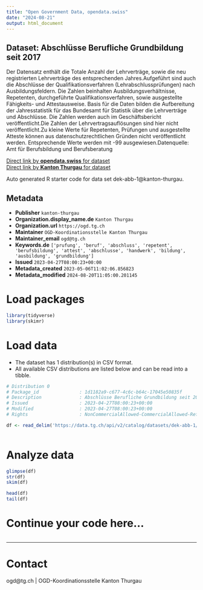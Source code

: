 ```yaml
---
title: "Open Government Data, opendata.swiss"
date: "2024-08-21"
output: html_document
---
```


## Dataset: Abschlüsse Berufliche Grundbildung seit 2017

Der Datensatz enthält die Totale Anzahl der Lehrverträge, sowie die neu registrierten Lehrverträge des entsprechenden Jahres.Aufgeführt sind auch die Abschlüsse der Qualifikationsverfahren (Lehrabschlussprüfungen) nach Ausbildungsfeldern. Die Zahlen beinhalten Ausbildungsverhältnisse, Repetenten, durchgeführte Qualifikationsverfahren, sowie ausgestellte Fähigkeits- und Attestausweise. Basis für die Daten bilden die Aufbereitung der Jahresstatistik für das Bundesamt für Statistik über die Lehrverträge und Abschlüsse. Die Zahlen werden auch im Geschäftsbericht veröffentlicht.Die Zahlen der Lehrvertragsauflösungen sind hier nicht veröffentlicht.Zu kleine Werte für Repetenten, Prüfungen und ausgestellte Atteste können aus datenschutzrechtlichen Gründen nicht veröffentlicht werden. Entsprechende Werte werden mit -99 ausgewiesen.Datenquelle: Amt für Berufsbildung und Berufsberatung

[Direct link by **opendata.swiss** for dataset](https://opendata.swiss/de/dataset/abschlusse-berufliche-grundbildung-seit-2017)<br>
[Direct link by **Kanton Thurgau** for dataset](https://data.tg.ch/explore/dataset/dek-abb-1/)

Auto generated R starter code for data set dek-abb-1@kanton-thurgau.

## Metadata

- **Publisher** `kanton-thurgau`
- **Organization.display_name.de** `Kanton Thurgau`
- **Organization.url** `https://ogd.tg.ch`
- **Maintainer** `OGD-Koordinationsstelle Kanton Thurgau`
- **Maintainer_email** `ogd@tg.ch`
- **Keywords.de** `['prufung', 'beruf', 'abschluss', 'repetent', 'berufsbildung', 'attest', 'abschlusse', 'handwerk', 'bildung', 'ausbildung', 'grundbildung']`
- **Issued** `2023-04-27T08:00:23+00:00`
- **Metadata_created** `2023-05-06T11:02:06.856823`
- **Metadata_modified** `2024-08-20T11:05:00.201145`


# Load packages

```r

library(tidyverse)
library(skimr)

```

# Load data

-   The dataset has 1 distribution(s) in CSV format.
-   All available CSV distributions are listed below and can be read into a tibble.

```r

# Distribution 0
# Package_id               : 1d1182a9-c677-4c6c-b64c-17045e50835f
# Description              : Abschlüsse Berufliche Grundbildung seit 2017 (csv)
# Issued                   : 2023-04-27T08:00:23+00:00
# Modified                 : 2023-04-27T08:00:23+00:00
# Rights                   : NonCommercialAllowed-CommercialAllowed-ReferenceRequired

df <- read_delim('https://data.tg.ch/api/v2/catalog/datasets/dek-abb-1/exports/csv?use_labels=true')



```

# Analyze data

```r

glimpse(df)
str(df)
skim(df)

head(df)
tail(df)

```

# Continue your code here...

```r

```

------------------------------------------------------------------------

# Contact

ogd@tg.ch | OGD-Koordinationsstelle Kanton Thurgau
